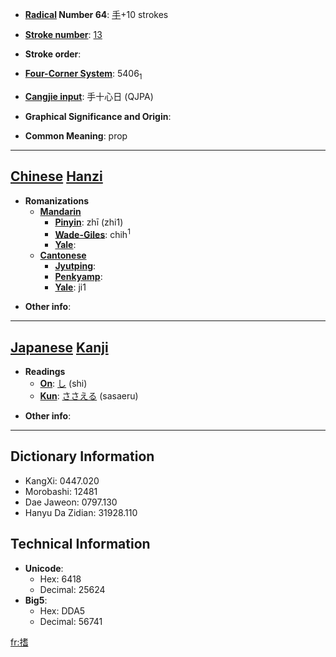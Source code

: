 * '''[[Wiktionary:Chinese radical index| Radical]] Number 64''': [[Wiktionary:Chinese radical index 手|手]]+10 strokes

* '''[[Wiktionary:Chinese total strokes index|Stroke number]]''': [[Wiktionary:Chinese total strokes index 13|13]]

* '''Stroke order''': 

* '''[[Wiktionary:Chinese four corner index|Four-Corner System]]''': 5406<sub>1</sub>

* '''[[Wiktionary:Chinese Cangjie index|Cangjie input]]''': 手十心日 (QJPA)

* '''Graphical Significance and Origin''': 

* '''Common Meaning''': prop

----

== [[Chinese]] [[Hanzi]] ==

* '''Romanizations'''
** '''[[Mandarin]]'''
*** '''[[Pinyin]]''': zhī (zhi1)
*** '''[[Wade-Giles]]''': chih<sup>1</sup>
*** '''[[Yale]]''': 
** '''[[Cantonese]]'''
*** '''[[Jyutping]]''':
*** '''[[Penkyamp]]''': 
*** '''[[Yale]]''': ji1

* '''Other info''': 

----

== [[Japanese]] [[Kanji]] ==

* '''Readings'''
** '''[[On]]''': [[し]] (shi)
** '''[[Kun]]''': [[ささえる]] (sasaeru)

* '''Other info''':  

----

== Dictionary Information ==

* KangXi: 0447.020
* Morobashi: 12481
* Dae Jaweon: 0797.130
* Hanyu Da Zidian: 31928.110

== Technical Information ==

* '''Unicode''':
** Hex: 6418
** Decimal: 25624
* '''Big5''':
** Hex: DDA5
** Decimal: 56741

[[fr:搘]]